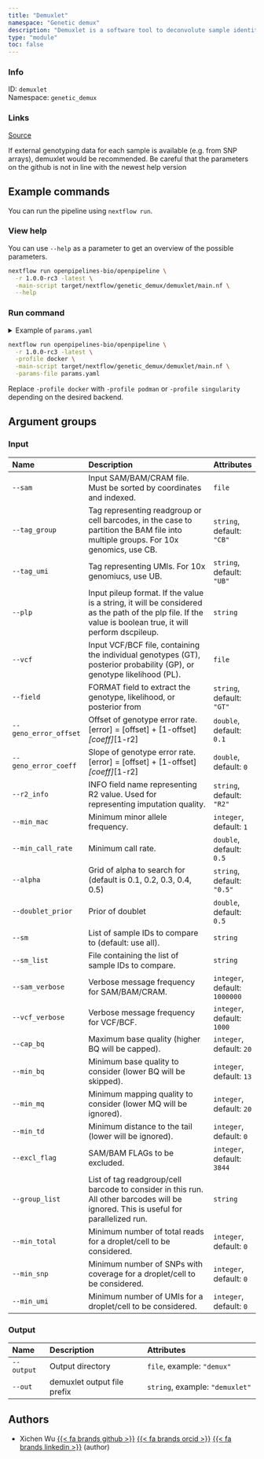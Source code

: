 ```yaml
---
title: "Demuxlet"
namespace: "Genetic demux"
description: "Demuxlet is a software tool to deconvolute sample identity and identify multiplets when multiple samples are pooled by barcoded single cell sequencing."
type: "module"
toc: false
---
```


::: {.column-margin}

### Info

ID: `demuxlet`  
Namespace: `genetic_demux`

### Links
[Source](https://github.com/openpipelines-bio/openpipeline/blob/1.0.0-rc3/./src/genetic_demux/demuxlet){.btn-action .btn-sm .btn-info .btn role="button"}

:::

If external genotyping data
for each sample is available (e.g. from SNP arrays), demuxlet would be recommended. Be careful
that the parameters on the github is not in line with the newest help version

## Example commands

You can run the pipeline using `nextflow run`.

### View help

You can use `--help` as a parameter to get an overview of the possible parameters.

```bash
nextflow run openpipelines-bio/openpipeline \
  -r 1.0.0-rc3 -latest \
  -main-script target/nextflow/genetic_demux/demuxlet/main.nf \
  --help
```

### Run command

<details>
<summary>Example of `params.yaml`</summary>
```yaml
# Input
# sam: "path/to/file"
tag_group: "CB"
tag_umi: "UB"
# plp: "foo"
# vcf: "path/to/file"
field: "GT"
geno_error_offset: 0.1
geno_error_coeff: 0.0
r2_info: "R2"
min_mac: 1
min_call_rate: 0.5
alpha: "0.5"
doublet_prior: 0.5
# sm: "foo"
# sm_list: "foo"
sam_verbose: 1000000
vcf_verbose: 1000
cap_bq: 20
min_bq: 13
min_mq: 20
min_td: 0
excl_flag: 3844
# group_list: "foo"
min_total: 0
min_snp: 0
min_umi: 0

# Output
# output: "$id.$key.output.output"
# out: "demuxlet"

# Nextflow input-output arguments
publish_dir: # please fill in - example: "output/"
# param_list: "my_params.yaml"
```
</details>

```bash
nextflow run openpipelines-bio/openpipeline \
  -r 1.0.0-rc3 -latest \
  -profile docker \
  -main-script target/nextflow/genetic_demux/demuxlet/main.nf \
  -params-file params.yaml
```

:::{.callout-note}
Replace `-profile docker` with `-profile podman` or `-profile singularity` depending on the desired backend.
:::

## Argument groups

### Input

|Name                  |Description                                                                                                                                                |Attributes                    |
|:---------------------|:----------------------------------------------------------------------------------------------------------------------------------------------------------|:-----------------------------|
|`--sam`               |Input SAM/BAM/CRAM file. Must be sorted by coordinates and indexed.                                                                                        |`file`                        |
|`--tag_group`         |Tag representing readgroup or cell barcodes, in the case to partition the BAM file into multiple groups. For 10x genomics, use CB.                         |`string`, default: `"CB"`     |
|`--tag_umi`           |Tag representing UMIs. For 10x genomiucs, use UB.                                                                                                          |`string`, default: `"UB"`     |
|`--plp`               |Input pileup format. If the value is a string, it will be considered as the path of the plp file. If the value is boolean true, it will perform dscpileup. |`string`                      |
|`--vcf`               |Input VCF/BCF file, containing the individual genotypes (GT), posterior probability (GP), or genotype likelihood (PL).                                     |`file`                        |
|`--field`             |FORMAT field to extract the genotype, likelihood, or posterior from                                                                                        |`string`, default: `"GT"`     |
|`--geno_error_offset` |Offset of genotype error rate. [error] = [offset] + [1-offset]*[coeff]*[1-r2]                                                                              |`double`, default: `0.1`      |
|`--geno_error_coeff`  |Slope of genotype error rate. [error] = [offset] + [1-offset]*[coeff]*[1-r2]                                                                               |`double`, default: `0`        |
|`--r2_info`           |INFO field name representing R2 value. Used for representing imputation quality.                                                                           |`string`, default: `"R2"`     |
|`--min_mac`           |Minimum minor allele frequency.                                                                                                                            |`integer`, default: `1`       |
|`--min_call_rate`     |Minimum call rate.                                                                                                                                         |`double`, default: `0.5`      |
|`--alpha`             |Grid of alpha to search for (default is 0.1, 0.2, 0.3, 0.4, 0.5)                                                                                           |`string`, default: `"0.5"`    |
|`--doublet_prior`     |Prior of doublet                                                                                                                                           |`double`, default: `0.5`      |
|`--sm`                |List of sample IDs to compare to (default: use all).                                                                                                       |`string`                      |
|`--sm_list`           |File containing the list of sample IDs to compare.                                                                                                         |`string`                      |
|`--sam_verbose`       |Verbose message frequency for SAM/BAM/CRAM.                                                                                                                |`integer`, default: `1000000` |
|`--vcf_verbose`       |Verbose message frequency for VCF/BCF.                                                                                                                     |`integer`, default: `1000`    |
|`--cap_bq`            |Maximum base quality (higher BQ will be capped).                                                                                                           |`integer`, default: `20`      |
|`--min_bq`            |Minimum base quality to consider (lower BQ will be skipped).                                                                                               |`integer`, default: `13`      |
|`--min_mq`            |Minimum mapping quality to consider (lower MQ will be ignored).                                                                                            |`integer`, default: `20`      |
|`--min_td`            |Minimum distance to the tail (lower will be ignored).                                                                                                      |`integer`, default: `0`       |
|`--excl_flag`         |SAM/BAM FLAGs to be excluded.                                                                                                                              |`integer`, default: `3844`    |
|`--group_list`        |List of tag readgroup/cell barcode to consider in this run. All other barcodes will be ignored. This is useful for parallelized run.                       |`string`                      |
|`--min_total`         |Minimum number of total reads for a droplet/cell to be considered.                                                                                         |`integer`, default: `0`       |
|`--min_snp`           |Minimum number of SNPs with coverage for a droplet/cell to be considered.                                                                                  |`integer`, default: `0`       |
|`--min_umi`           |Minimum number of UMIs for a droplet/cell to be considered.                                                                                                |`integer`, default: `0`       |


### Output

|Name       |Description                 |Attributes                      |
|:----------|:---------------------------|:-------------------------------|
|`--output` |Output directory            |`file`, example: `"demux"`      |
|`--out`    |demuxlet output file prefix |`string`, example: `"demuxlet"` |

## Authors


  * Xichen Wu [{{< fa brands github >}}](https://github.com/wxicu) [{{< fa brands orcid >}}](https://orcid.org/0009-0008-2168-4508) [{{< fa brands linkedin >}}](https://linkedin.com/in/xichen-wu) (author)
